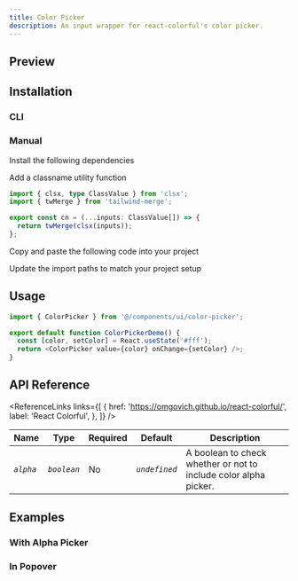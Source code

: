 ```yaml
---
title: Color Picker
description: An input wrapper for react-colorful's color picker.
---
```


## Preview

<ComponentPreview
  name='color-picker-demo'
  v0Url='https://kelvinmai.io/r/color-picker.json'
/>

## Installation

### CLI

<NpmCommand value='npx shadcn@latest add https://kelvinmai.io/r/color-picker.json' />

### Manual

<Steps>

<Step>Install the following dependencies</Step>

<NpmCommand value='npm install next-themes lucide-react motion clsx tailwind-merge' />

<Step>Add a classname utility function</Step>

```ts
import { clsx, type ClassValue } from 'clsx';
import { twMerge } from 'tailwind-merge';

export const cn = (...inputs: ClassValue[]) => {
  return twMerge(clsx(inputs));
};
```

<Step>Copy and paste the following code into your project</Step>

<ComponentSource name='color-picker' title='components/color-picker.tsx' />

<Step>Update the import paths to match your project setup</Step>

</Steps>

## Usage

```ts
import { ColorPicker } from '@/components/ui/color-picker';

export default function ColorPickerDemo() {
  const [color, setColor] = React.useState('#fff');
  return <ColorPicker value={color} onChange={setColor} />;
}
```

## API Reference

<ReferenceLinks
  links={[
    {
      href: 'https://omgovich.github.io/react-colorful/',
      label: 'React Colorful',
    },
  ]}
/>

| Name      | Type        | Required | Default       | Description                                                      |
| --------- | ----------- | -------- | ------------- | ---------------------------------------------------------------- |
| _`alpha`_ | _`boolean`_ | No       | _`undefined`_ | A boolean to check whether or not to include color alpha picker. |

## Examples

### With Alpha Picker

<ComponentPreview
  name='color-picker-alpha-demo'
  v0Url='https://kelvinmai.io/r/color-picker.json'
/>

### In Popover

<ComponentPreview
  name='color-picker-popover-demo'
  v0Url='https://kelvinmai.io/r/color-picker.json'
/>
